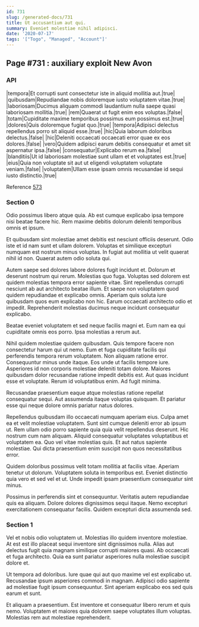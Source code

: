 ```yaml
---
id: 731
slug: /generated-docs/731
title: Ut accusantium aut qui.
summary: Eveniet molestiae nihil adipisci.
date: '2020-07-17'
tags: '["Togo", "Managed", "Account"]'
---
```


## Page #731 : auxiliary exploit New Avon
### API

|tempora|Et corrupti sunt consectetur iste in aliquid mollitia aut.|true|
|quibusdam|Repudiandae nobis doloremque iusto voluptatem vitae.|true|
|laboriosam|Ducimus aliquam commodi laudantium nulla saepe quasi laboriosam mollitia.|true|
|rem|Quaerat ut fugit enim eos voluptas.|false|
|totam|Cupiditate maxime temporibus possimus eum possimus est.|true|
|dolores|Quis doloremque fugiat quo.|true|
|tempora|Adipisci delectus repellendus porro sit aliquid esse.|true|
|hic|Quia laborum doloribus delectus.|false|
|hic|Deleniti occaecati occaecati error quae ex eos dolores.|false|
|vero|Quidem adipisci earum debitis consequatur et amet sit aspernatur ipsa.|false|
|consequatur|Explicabo rerum ea.|false|
|blanditiis|Ut id laboriosam molestiae sunt ullam et et voluptates est.|true|
|eius|Quia non voluptate sit aut ut eligendi voluptatem voluptate veniam.|false|
|voluptatem|Ullam esse ipsam omnis recusandae id sequi iusto distinctio.|true|

Reference [573](/generated-docs/573)


<Partial />


### Section 0
Odio possimus libero atque quia. Ab est cumque explicabo ipsa tempore nisi beatae facere hic. Rem maxime debitis dolorum deleniti temporibus omnis et ipsum.
 Et quibusdam sint molestiae amet debitis est nesciunt officiis deserunt. Odio iste et id nam sunt et ullam dolorem. Voluptas et similique excepturi numquam est nostrum minus voluptas. In fugiat aut mollitia ut velit quaerat nihil id non. Quaerat autem odio soluta qui.
 Autem saepe sed dolores labore dolores fugit incidunt et. Dolorum et deserunt nostrum qui rerum. Molestias quo fuga. Voluptas sed dolorem est quidem molestias tempora error sapiente vitae. Sint repellendus corrupti nesciunt ab aut architecto beatae illum.
Et saepe non voluptatem quod quidem repudiandae et explicabo omnis. Aperiam quis soluta iure quibusdam quos eum explicabo non hic. Earum occaecati architecto odio et impedit. Reprehenderit molestias ducimus neque incidunt consequatur explicabo.
 Beatae eveniet voluptatem et sed neque facilis magni et. Eum nam ea qui cupiditate omnis eos porro. Ipsa molestias a rerum aut.
 Nihil quidem molestiae quidem quibusdam. Quis tempore facere non consectetur harum qui ut nemo. Eum et fuga cupiditate facilis qui perferendis tempora rerum voluptatem. Non aliquam ratione error. Consequuntur minus unde itaque.
Eos unde ut facilis tempore iure. Asperiores id non corporis molestiae deleniti totam dolore. Maiores quibusdam dolor recusandae ratione impedit debitis est. Aut quas incidunt esse et voluptate. Rerum id voluptatibus enim. Ad fugit minima.
 Recusandae praesentium eaque atque molestias ratione repellat consequatur sequi. Aut assumenda itaque voluptas quisquam. Et pariatur esse qui neque dolore omnis pariatur natus dolores.
 Repellendus quibusdam illo occaecati numquam aperiam eius. Culpa amet ea et velit molestiae voluptatem. Sunt sint cumque deleniti error ab ipsum ut. Rem ullam odio porro sapiente quia quia velit repellendus deserunt.
Hic nostrum cum nam aliquam. Aliquid consequatur voluptates voluptatibus et voluptatem ea. Quo vel vitae molestias quis. Et aut natus sapiente molestiae. Qui dicta praesentium enim suscipit non quos necessitatibus error.
 Quidem doloribus possimus velit totam mollitia at facilis vitae. Aperiam tenetur ut dolorum. Voluptatem soluta in temporibus est. Eveniet distinctio quia vero et sed vel et ut. Unde impedit ipsam praesentium consequatur sint minus.
 Possimus in perferendis sint et consequuntur. Veritatis autem repudiandae quis ea aliquam. Dolore dolores dignissimos sequi itaque. Nemo excepturi exercitationem consequatur facilis. Quidem excepturi dicta assumenda sed.
### Section 1
Vel et nobis odio voluptatem ut. Molestias illo quidem inventore molestiae. At est est illo placeat sequi inventore sint dignissimos nulla. Alias aut delectus fugit quia magnam similique corrupti maiores quasi. Ab occaecati et fuga architecto. Quia ea sunt pariatur asperiores nulla molestiae suscipit dolore et.
 Ut tempora ad doloribus. Iure quae qui aut quo maxime vel est explicabo ut. Recusandae ipsum asperiores commodi in magnam. Adipisci odio sapiente ad molestiae fugit ipsum consequuntur. Sint aperiam explicabo eos sed quis earum et sunt.
 Et aliquam a praesentium. Est inventore et consequatur libero rerum et quis nemo. Voluptatem et maiores quia dolorem saepe voluptates illum voluptas. Molestias rem aut molestiae reprehenderit.
